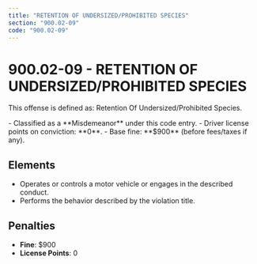 ```yaml
---
title: "RETENTION OF UNDERSIZED/PROHIBITED SPECIES"
section: "900.02-09"
code: "900.02-09"
---
```





# 900.02-09 - RETENTION OF UNDERSIZED/PROHIBITED SPECIES

This offense is defined as: Retention Of Undersized/Prohibited Species.

<Aside type="caution" title="Charge Type: Misdemeanor">
- Classified as a **Misdemeanor** under this code entry.
- Driver license points on conviction: **0**.
- Base fine: **$900** (before fees/taxes if any).
</Aside>

## Elements
- Operates or controls a motor vehicle or engages in the described conduct.
- Performs the behavior described by the violation title.

## Penalties
- **Fine**: $900
- **License Points**: 0
